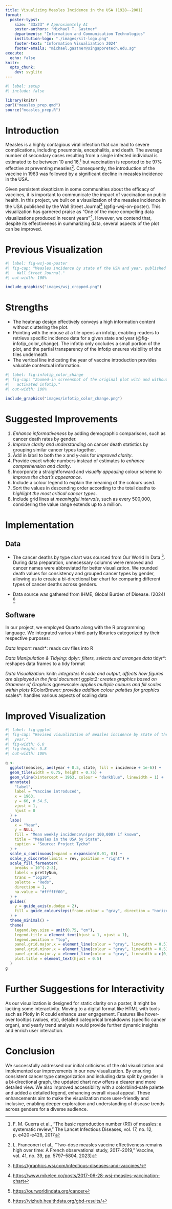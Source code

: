 ```yaml
---
title: Visualizing Measles Incidence in the USA (1928--2001)
format:
  poster-typst: 
    size: "33x23" # Approximately A1
    poster-authors: "Michael T. Gastner"
    departments: "Information and Communication Technologies"
    institution-logo: "./images/sit-logo.png"
    footer-text: "Information Visualization 2024"
    footer-emails: "michael.gastner@singaporetech.edu.sg"
execute:
  echo: false
knitr:
  opts_chunk:
    dev: svglite
---
```


```r
#| label: setup
#| include: false

library(knitr)
purl("measles_prep.qmd")
source("measles_prep.R")
```


# Introduction

Measles is a highly contagious viral infection that can lead to severe complications, including pneumonia, encephalitis, and death. The average number of secondary cases resulting from a single infected individual is estimated to be between 10 and 16,[^guerra_basic_2017] but vaccination is reported to be 97% effective at preventing measles[^franconeri_two-dose_2023]. Consequently, the introduction of the vaccine in 1963 was followed by a significant decline in measles incidence in the USA.

[^guerra_basic_2017]: F. M. Guerra et al., “The basic reproduction number (R0) of measles: a systematic review,” The Lancet Infectious Diseases, vol. 17, no. 12, p. e420-e428, 2017
[^franconeri_two-dose_2023]: L. Franconeri et al., “Two-dose measles vaccine effectiveness remains high over time: A French observational study, 2017–2019,” Vaccine, vol. 41, no. 39, pp. 5797–5804, 2023]

Given persistent skepticism in some communities about the efficacy of vaccines, it is important to communicate the impact of vaccination on public health. In this project, we built on a visualization of the measles incidence in the USA published by the Wall Street Journal[^debold_battling_2015] (@fig-wsj-on-poster). This visualization has garnered praise as "One of the more compelling data visualizations produced in recent years"[^lee_reproducing_2017]. However, we contend that, despite its effectiveness in summarizing data, several aspects of the plot can be improved.

[^lee_reproducing_2017]: <https://www.mikelee.co/posts/2017-06-28-wsj-measles-vaccination-chart>

# Previous Visualization

```r
#| label: fig-wsj-on-poster
#| fig-cap: "Measles incidence by state of the USA and year, published by the
#|   Wall Street Journal."
#| out-width: 100%

include_graphics("images/wsj_cropped.png")
```

[^debold_battling_2015]: <https://graphics.wsj.com/infectious-diseases-and-vaccines/>

# Strengths

*   The heatmap design effectively conveys a high information content without
    cluttering the plot.
*   Pointing with the mouse at a tile opens an infotip, enabling readers to
    retrieve specific incidence data for a given state and
    year (@fig-infotip_color_change). The infotip only occludes a small
    portion of the plot, and the partial transparency of the infotip ensures
    visibility of the tiles underneath.
*   The vertical line indicating the year of vaccine introduction provides
    valuable contextual information.

```r
#| label: fig-infotip_color_change
#| fig-cap: "Zoomed-in screenshot of the original plot with and without
#|   activated infotip."
#| out-width: 100%

include_graphics("images/infotip_color_change.png")
```


# Suggested Improvements

1. *Enhance informativeness* by adding demographic comparisons, such as cancer death rates by gender.
2. *Improve clarity and understanding* on cancer death statistics by grouping similar cancer types together.
3. Add in labsl to both the x and y-axis for *improved clarity*.
4. Provide exact whole numbers instead of estimates to *enhance comprehension and clarity*.
5. Incorporate a straightforward and *visually appealing* colour scheme to *improve the chart’s appearance*.
6. Include a colour legend to explain the meaning of the colours used.
7. Sort the values in descending order according to the total deaths to *highlight the most critical cancer types*.
8. Include grid lines at *meaningful intervals*, such as every 500,000, considering the value range extends up to a million.

# Implementation


## Data

*   The cancer deaths by type chart was sourced from Our World In Data [^our_world_in_data_chart]. During data preparation, unnecessary columns were removed and cancer names were abbreviated for better visualization. We rounded death values for consistency and grouped cancer types by gender, allowing us to create a bi-directional bar chart for comparing different types of cancer deaths across genders.

*   Data source was gathered from IHME, Global Burden of Disease. (2024) [^cancer_dataset]

[^our_world_in_data_chart]: <https://ourworldindata.org/cancer>
[^cancer_dataset]: <https://vizhub.healthdata.org/gbd-results/>


## Software

In our project, we employed Quarto along with the R programming language. We integrated various third-party libraries categorized by their respective purposes:

*Data Import:
*readr*: reads csv files into R

*Data Manipulation & Tidying:
*dplyr*: filters, selects and arranges data
*tidyr*: reshapes data frames to a tidy format

*Data Visualization:
*knitr*: integrates R code and output, affects how figures are displayed in the final document
*ggplot2*: creates graphics based on Grammer of Graphics
*ggnewscale*: applies multiple colours and fill scales within plots
*RColorBrewer*: provides addition colour palettes for graphics
*scales*: handles various aspects of scaling data


```{=typst}
#v(2em)
```

# Improved Visualization

```r
#| label: fig-ggplot
#| fig-cap: "Revised visualization of measles incidence by state of the USA and
#|  year."
#| fig-width: 6.0
#| fig-height: 5.8
#| out-width: 100%

g <-
  ggplot(measles, aes(year + 0.5, state, fill = incidence + 1e-6)) +
  geom_tile(width = 0.75, height = 0.75) +
  geom_vline(xintercept = 1963, colour = "darkblue", linewidth = 1) +
  annotate(
    "label",
    label = "Vaccine introduced",
    x = 1963,
    y = 60, # 54.5,
    vjust = 1,
    hjust = 0
  ) +
  labs(
    x = "Year",
    y = NULL,
    fill = "Mean weekly incidence\n(per 100,000) if known",
    title = "Measles in the USA by State",
    caption = "Source: Project Tycho"
  ) +
  scale_x_continuous(expand = expansion(0.01, 0)) +
  scale_y_discrete(limits = rev, position = "right") +
  scale_fill_fermenter(
    breaks = 10^(-2:3),
    labels = prettyNum,
    trans = "log10",
    palette = "Reds",
    direction = 1,
    na.value = "#ffffff00",
  ) +
  guides(
    y = guide_axis(n.dodge = 2),
    fill = guide_coloursteps(frame.colour = "gray", direction = "horizontal")
  ) +
  theme_minimal() +
  theme(
    legend.key.size = unit(0.75, "cm"),
    legend.title = element_text(hjust = 1, vjust = 1),
    legend.position = "top",
    panel.grid.major.x = element_line(colour = "gray", linewidth = 0.5),
    panel.grid.minor.x = element_line(colour = "gray", linewidth = 0.5),
    panel.grid.major.y = element_line(colour = "gray", linewidth = c(0, 0.5)),
    plot.title = element_text(hjust = 0.5)
  )
g
```


# Further Suggestions for Interactivity

As our visualization is designed for static clarity on a poster, it might be lacking some interactivity. Moving to a digital format like HTML with tools such as Plotly in R could enhance user engagement. Features like hover-over tooltips (values, etc), detailed categorical breakdowns (specific cancer organ), and yearly trend analysis would provide further dynamic insights and enrich user interaction.

# Conclusion

We successfully addressed our initial criticisms of the old visualization and implemented our improvements in our new visualization. By ensuring consistent cancer type categorization and including data split by gender in a bi-directional graph, the updated chart now offers a clearer and more detailed view. We also improved accessibility with a colorblind-safe palette and added a detailed legend, enhancing overall visual appeal. These enhancements aim to make the visualization more user-friendly and inclusive, enabling deeper exploration and understanding of disease trends across genders for a diverse audience.